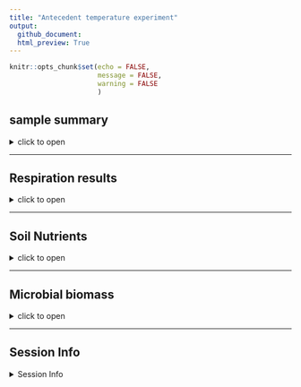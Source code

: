 ```yaml
---
title: "Antecedent temperature experiment"
output: 
  github_document:
  html_preview: True
---
```


```r
knitr::opts_chunk$set(echo = FALSE,
                      message = FALSE,
                      warning = FALSE
                      )
```

## sample summary

<details>
  <summary>click to open</summary>
Soils from northwest Alaska were homogenized and pre-incubated at -2 and -6 degrees Celsius for three months after which they were incubated at 2,4,6,8,10 degrees Celsius for one week. After the week long incubation soils were extracted using 0.5M K2SO4, and chloroform extracted to measure microbial biomass and nutrient concentrations. Sub-samples were also sent to PNNL for more comprehensive analysis of organic matter using FTICR, NMR, GC-MS and LC-MS techniques. Lipidomics were also performed to ascertain if there were any significant shifts lipids.

```r
tar_read(sample_key) %>% knitr::kable()
```

</details>

---

## Respiration results

<details>
  <summary>click to open</summary>
Respiration measurements were taken daily during the incubation using a Li-850 bench top respiration unit. Below are the respiration rates for each sample, as well as the calculates accumulative respiration rates.   

```r
tar_read(gg_respiration)
```

</details>


---

## Soil Nutrients
<details>
  <summary>click to open</summary>
Soil K2SO4 extracts were utilized to measure ammonium, Nitrate, Total free primary amines, phosphate, Total reducing sugars. Below is the concentration data.

```r
tar_read(gg_nutrients)
```
</details>

---

## Microbial biomass
<details>
  <summary>click to open</summary>
Soil K2SO4 extracts were utilized to measure ammonium, Nitrate, Total free primary amines, phosphate, Total reducing sugars. Below is the concentration data.

```r
tar_read(gg_MicrobialBiomass)
```
</details>

---

## Session Info 

<details>
  <summary> Session Info </summary>

Date run: `r Sys.Date()`

```r
sessionInfo()
```

</details>